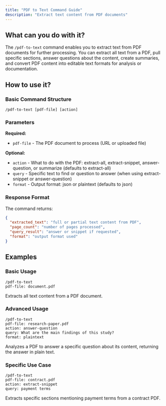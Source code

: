 ```yaml
---
title: "PDF to Text Command Guide"
description: "Extract text content from PDF documents"
---
```


## What can you do with it?

The `/pdf-to-text` command enables you to extract text from PDF documents for further processing. You can extract all text from a PDF, pull specific sections, answer questions about the content, create summaries, and convert PDF content into editable text formats for analysis or documentation.

## How to use it?

### Basic Command Structure
```
/pdf-to-text [pdf-file] [action]
```

### Parameters

**Required:**

- `pdf-file` - The PDF document to process (URL or uploaded file)

**Optional:**

- `action` - What to do with the PDF: extract-all, extract-snippet, answer-question, or summarize (defaults to extract-all)
- `query` - Specific text to find or question to answer (when using extract-snippet or answer-question)
- `format` - Output format: json or plaintext (defaults to json)

### Response Format

The command returns:
```json
{
  "extracted_text": "full or partial text content from PDF",
  "page_count": "number of pages processed",
  "query_result": "answer or snippet if requested",
  "format": "output format used"
}
```

## Examples

### Basic Usage
```
/pdf-to-text
pdf-file: document.pdf
```
Extracts all text content from a PDF document.

### Advanced Usage
```
/pdf-to-text
pdf-file: research-paper.pdf
action: answer-question
query: What are the main findings of this study?
format: plaintext
```
Analyzes a PDF to answer a specific question about its content, returning the answer in plain text.

### Specific Use Case
```
/pdf-to-text
pdf-file: contract.pdf
action: extract-snippet
query: payment terms
```
Extracts specific sections mentioning payment terms from a contract PDF.
